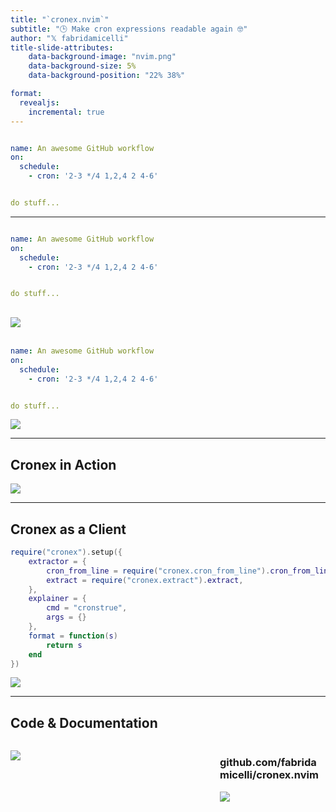 ```yaml
---
title: "`cronex.nvim`"
subtitle: "🕒 Make cron expressions readable again 🤓"
author: "𝕏 fabridamicelli"
title-slide-attributes:
    data-background-image: "nvim.png"
    data-background-size: 5%
    data-background-position: "22% 38%"

format:
  revealjs:
    incremental: true
---
```


```yaml

name: An awesome GitHub workflow
on:
  schedule:
    - cron: '2-3 */4 1,2,4 2 4-6'


do stuff...

```
---

```yaml

name: An awesome GitHub workflow
on:
  schedule:
    - cron: '2-3 */4 1,2,4 2 4-6'


do stuff...

```
![](https://media.giphy.com/media/v1.Y2lkPTc5MGI3NjExYnNpd3RoMjN1MmdwZXUyM2U1OTEzbTJ5MnB1ODZpNHBuYTZvdm41biZlcD12MV9pbnRlcm5hbF9naWZfYnlfaWQmY3Q9Zw/WRQBXSCnEFJIuxktnw/giphy.gif)
---

```yaml

name: An awesome GitHub workflow
on:
  schedule:
    - cron: '2-3 */4 1,2,4 2 4-6'


do stuff...

```

![](cron-guru.png)


---

## Cronex in Action

![](cronex.gif)


---

## Cronex as a Client

```lua
require("cronex").setup({
    extractor = {
        cron_from_line = require("cronex.cron_from_line").cron_from_line,
        extract = require("cronex.extract").extract,
    },
    explainer = {
        cmd = "cronstrue",
        args = {}
    },
    format = function(s)
        return s
    end
})

```
![](use-clock.png)

---

## Code & Documentation

::::{.columns}
:::{.column width="65%"}
![](qr-code.svg){}

:::

:::{.column width="35%"}
### github.com/fabridamicelli/cronex.nvim
![](cronex.gif)

:::
::::

